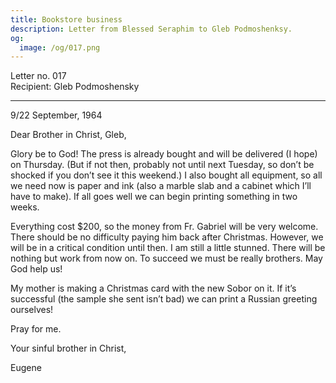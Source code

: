 ```yaml
---
title: Bookstore business
description: Letter from Blessed Seraphim to Gleb Podmoshenksy.
og:
  image: /og/017.png
---
```


<div style={{textAlign:'right', fontFamily:'monospace'}}>Letter no. 017</div>
<div style={{textAlign:'left', fontFamily:'monospace'}}>Recipient: Gleb Podmoshensky</div>

---

9/22 September, 1964

Dear Brother in Christ, Gleb,

Glory be to God! The press is already bought and will be delivered (I hope) on Thursday. (But if not then, probably not until next Tuesday, so don’t be shocked if you don’t see it this weekend.) I also bought all equipment, so all we need now is paper and ink (also a marble slab and a cabinet which I’ll have to make). If all goes well we can begin printing something in two weeks.

Everything cost $200, so the money from Fr. Gabriel will be very welcome. There should be no difficulty paying him back after Christmas. However, we will be in a critical condition until then. I am still a little stunned. There will be nothing but work from now on. To succeed we must be really brothers. May God help us!

My mother is making a Christmas card with the new Sobor on it. If it’s successful (the sample she sent isn’t bad) we can print a Russian greeting ourselves!

Pray for me.

Your sinful brother in Christ,

Eugene